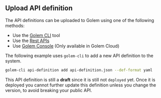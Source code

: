 ## Upload API definition

The API definitions can be uploaded to Golem using one of the following methods:

- Use the [Golem CLI](/docs/cli) tool
- Use the [Rest APIs](/docs/rest-api)
- Use [Golem Console](https://console.golem.cloud/) (Only available in Golem Cloud)

The following example uses `golem-cli` to add a new API definition to the system.

```bash filename="Terminal" copy
golem-cli api-definition add api-definition.json --def-format yaml

```

This API definition is still a **draft** since it is still not `deployed` yet.
Once it is deployed you cannot further update this definition unless you change the version, to avoid breaking your public API.
